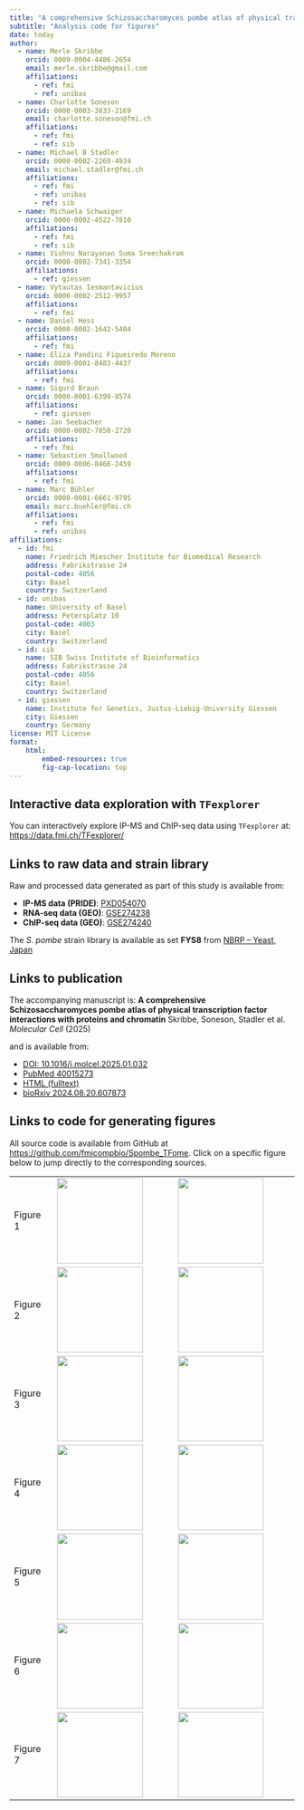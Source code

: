 ```yaml
---
title: "A comprehensive Schizosaccharomyces pombe atlas of physical transcription factor interactions with proteins and DNA"
subtitle: "Analysis code for figures"
date: today
author:
  - name: Merle Skribbe
    orcid: 0009-0004-4486-2654
    email: merle.skribbe@gmail.com
    affiliations:
      - ref: fmi
      - ref: unibas
  - name: Charlotte Soneson
    orcid: 0000-0003-3833-2169
    email: charlotte.soneson@fmi.ch
    affiliations:
      - ref: fmi
      - ref: sib
  - name: Michael B Stadler
    orcid: 0000-0002-2269-4934
    email: michael.stadler@fmi.ch
    affiliations:
      - ref: fmi
      - ref: unibas
      - ref: sib
  - name: Michaela Schwaiger
    orcid: 0000-0002-4522-7810
    affiliations:
      - ref: fmi
      - ref: sib
  - name: Vishnu Narayanan Suma Sreechakram
    orcid: 0000-0002-7341-3354
    affiliations:
      - ref: giessen
  - name: Vytautas Iesmantavicius
    orcid: 0000-0002-2512-9957
    affiliations:
      - ref: fmi
  - name: Daniel Hess
    orcid: 0000-0002-1642-5404
    affiliations:
      - ref: fmi
  - name: Eliza Pandini Figueiredo Moreno
    orcid: 0009-0001-8483-4437
    affiliations:
      - ref: fmi
  - name: Sigurd Braun
    orcid: 0000-0001-6399-8574
    affiliations:
      - ref: giessen
  - name: Jan Seebacher
    orcid: 0000-0002-7858-2720
    affiliations:
      - ref: fmi
  - name: Sebastien Smallwood
    orcid: 0009-0006-8466-2459
    affiliations:
      - ref: fmi
  - name: Marc Bühler
    orcid: 0000-0001-6661-9795
    email: marc.buehler@fmi.ch
    affiliations:
      - ref: fmi
      - ref: unibas
affiliations:
  - id: fmi
    name: Friedrich Miescher Institute for Biomedical Research
    address: Fabrikstrasse 24
    postal-code: 4056
    city: Basel
    country: Switzerland
  - id: unibas
    name: University of Basel
    address: Petersplatz 10
    postal-code: 4003
    city: Basel
    country: Switzerland
  - id: sib
    name: SIB Swiss Institute of Bioinformatics
    address: Fabrikstrasse 24
    postal-code: 4056
    city: Basel
    country: Switzerland
  - id: giessen
    name: Institute for Genetics, Justus-Liebig-University Giessen
    city: Giessen
    country: Germany
license: MIT License
format: 
    html:
        embed-resources: true
        fig-cap-location: top
---
```


<style>
.author {
  font-size: 0.7em;
}

.affiliation {
  font-size: 0.7em;
}
</style>

## Interactive data exploration with `TFexplorer`

You can interactively explore IP-MS and ChIP-seq data using `TFexplorer` at:
[https://data.fmi.ch/TFexplorer/](https://data.fmi.ch/TFexplorer/)

## Links to raw data and strain library

Raw and processed data generated as part of this study is available from:

- **IP-MS data (PRIDE)**: [PXD054070](https://www.ebi.ac.uk/pride/archive/projects/PXD054070)
- **RNA-seq data (GEO)**: [GSE274238](https://www.ncbi.nlm.nih.gov/geo/query/acc.cgi?acc=GSE274238)
- **ChIP-seq data (GEO)**: [GSE274240](https://www.ncbi.nlm.nih.gov/geo/query/acc.cgi?acc=GSE274240)

The *S. pombe* strain library is available as set **FYS8** from [NBRP – Yeast, Japan](https://yeast.nig.ac.jp/yeast/fy/StrainSetAllItemsList.jsf)

## Links to publication

The accompanying manuscript is:
**A comprehensive Schizosaccharomyces pombe atlas of physical transcription factor
interactions with proteins and chromatin** Skribbe, Soneson, Stadler et al.
*Molecular Cell* (2025)

and is available from:

- [DOI: 10.1016/j.molcel.2025.01.032](https://doi.org/10.1016/j.molcel.2025.01.032)
- [PubMed 40015273](https://pubmed.ncbi.nlm.nih.gov/40015273/)
- [HTML (fulltext)](https://www.cell.com/molecular-cell/fulltext/S1097-2765(25)00099-1)
- [bioRxiv 2024.08.20.607873](https://doi.org/10.1101/2024.08.20.607873)

## Links to code for generating figures

All source code is available from GitHub at [https://github.com/fmicompbio/Spombe_TFome](https://github.com/fmicompbio/Spombe_TFome).
Click on a specific figure below to jump directly to the corresponding sources.

|          |                                                                                                  |     |
|----------|----------------------------|----------------------------|
| Figure 1 | [![](ms_figure_1_overview_files/figure-html/Fig1-1.png){width="4cm"}](ms_figure_1_overview.html) |  [![](ms_figure_1_overview_files/figure-html/suppFig1-1.png){width="4cm"}](ms_figure_1_overview.html#Supplementary_figure)   |
| Figure 2 | [![](ms_figure_2_overview-heatmaps_files/figure-html/Fig2-1.png){width="4cm"}](ms_figure_2_overview-heatmaps.html) | [![](ms_figure_2_overview-heatmaps_files/figure-html/suppFig2-1.png){width="4cm"}](ms_figure_2_overview-heatmaps.html#Supplementary_figure)    |
| Figure 3 | [![](ms_figure_3_chip_files/figure-html/Fig3-1.png){width="4cm"}](ms_figure_3_chip.html) | [![](ms_figure_3_chip_files/figure-html/suppFig3-1.png){width="4cm"}](ms_figure_3_chip.html#Supplementary_figure)    |
| Figure 4 | [![](ms_figure_4_motifs_files/figure-html/Fig4-1.png){width="4cm"}](ms_figure_4_motifs.html) | [![](ms_figure_4_motifs_files/figure-html/suppFig4-1.png){width="4cm"}](ms_figure_4_motifs.html#Supplementary_figure)    |
| Figure 5 | [![](ms_figure_5_ipms_files/figure-html/Fig5-1.png){width="4cm"}](ms_figure_5_ipms.html) | [![](ms_figure_5_ipms_files/figure-html/suppFig5-1.png){width="4cm"}](ms_figure_5_ipms.html#Supplementary_figure)    |
| Figure 6 | [![](ms_figure_6_networks_files/figure-html/Fig6-1.png){width="4cm"}](ms_figure_6_networks.html) | [![](ms_figure_6_networks_files/figure-html/suppFig6-1.png){width="4cm"}](ms_figure_6_networks.html#Supplementary_figure)    |
| Figure 7 | [![](ms_figure_7_heterodimer_files/figure-html/Fig7-1.png){width="4cm"}](ms_figure_7_heterodimer.html) | [![](ms_figure_7_heterodimer_files/figure-html/suppFig7-1.png){width="4cm"}](ms_figure_7_heterodimer.html#Supplementary_figure)    |
